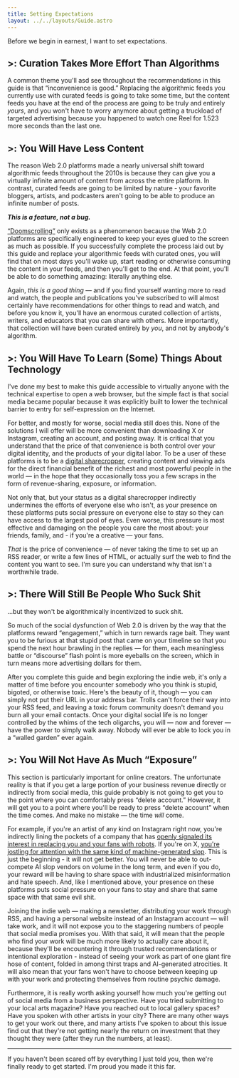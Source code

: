 ```yaml
---
title: Setting Expectations
layout: ../../layouts/Guide.astro
---
```


Before we begin in earnest, I want to set expectations.

## >: Curation Takes More Effort Than Algorithms

A common theme you'll asd see throughout the recommendations in this guide is that “inconvenience is good.” Replacing the <Buzzword definition="Content feeds generated by machine learning algorithms (e.g. TikTok's For You page, X's Home Feed, etc.) instead of manual curation.">algorithmic feeds</Buzzword> you currently use with <Buzzword definition="Content feeds created by manually and intentionally subscribing to different people, publications, and websites.">curated feeds</Buzzword> is going to take some time, but the content feeds you have at the end of the process are going to be truly and entirely *yours*, and you won't have to worry anymore about getting a truckload of targeted advertising because you happened to watch one Reel for 1.523 more seconds than the last one.

## >: You Will Have Less Content

The reason Web 2.0 platforms made a nearly universal shift toward algorithmic feeds throughout the 2010s is because they can give you a virtually infinite amount of content from across the entire platform. In contrast, curated feeds are going to be limited by nature - your favorite bloggers, artists, and podcasters aren't going to be able to produce an infinite number of posts.

***This is a feature, not a bug.***

[“Doomscrolling”](https://en.wikipedia.org/wiki/Doomscrolling) only exists as a phenomenon because the Web 2.0 platforms are specifically engineered to keep your eyes glued to the screen as much as possible. If you successfully complete the process laid out by this guide and replace your algorithmic feeds with curated ones, you will find that on most days you'll wake up, start reading or otherwise consuming the content in your feeds, and then you'll get to the end. At that point, you'll be able to do something amazing: literally anything else.

Again, *this is a good thing* — and if you find yourself wanting more to read and watch, the people and publications you've subscribed to will almost certainly have recommendations for other things to read and watch, and before you know it, you'll have an enormous curated collection of artists, writers, and educators that you can share with others. More importantly, that collection will have been curated entirely by *you*, and not by anybody's algorithm.

## >: You Will Have To Learn (Some) Things About Technology

I've done my best to make this guide accessible to virtually anyone with the technical expertise to open a web browser, but the simple fact is that social media became popular because it was explicitly built to lower the technical barrier to entry for self-expression on the Internet.

For better, and mostly for worse, social media still does this. None of the solutions I will offer will be more convenient than downloading X or Instagram, creating an account, and posting away. It is critical that you understand that the price of that convenience is both control over your digital identity, and the products of your digital labor. To be a user of these platforms is to be a [digital sharecropper](https://www.roughtype.com/?p=634), creating content and viewing ads for the direct financial benefit of the richest and most powerful people in the world — in the hope that they occasionally toss you a few scraps in the form of revenue-sharing, exposure, or information.

Not only that, but your status as a digital sharecropper indirectly undermines the efforts of everyone else who isn't, as your presence on these platforms puts social pressure on everyone else to stay so they can have access to the largest pool of eyes. Even worse, this pressure is most effective and damaging on the people you care the most about: your friends, family, and - if you're a creative — your fans.

*That* is the price of convenience — of never taking the time to set up an RSS reader, or write a few lines of HTML, or actually surf the web to find the content you want to see. I'm sure you can understand why that isn't a worthwhile trade.

## >: There Will Still Be People Who Suck Shit
…but they won't be algorithmically incentivized to suck shit.

So much of the social dysfunction of Web 2.0 is driven by the way that the platforms reward “engagement,” which in turn rewards rage bait. They want you to be furious at that stupid post that came on your timeline so that you spend the next hour brawling in the replies — for them, each meaningless battle or “discourse” flash point is more eyeballs on the screen, which in turn means more advertising dollars for them.

After you complete this guide and begin exploring the indie web, it's only a matter of time before you encounter somebody who you think is stupid, bigoted, or otherwise toxic. Here's the beauty of it, though — you can simply not put their URL in your address bar. Trolls can't force their way into your RSS feed, and leaving a toxic forum community doesn't demand you burn all your email contacts. Once your digital social life is no longer controlled by the whims of the tech oligarchs, you will — now and forever — have the power to simply walk away. Nobody will ever be able to lock you in a “walled garden” ever again.  

## >: You Will Not Have As Much “Exposure”
This section is particularly important for online creators. The unfortunate reality is that if you get a large portion of your business revenue directly or indirectly from social media, this guide probably is not going to get you to the point where you can comfortably press “delete account.” However, it will get you to a point where you'll be ready to press “delete account” when the time comes. And make no mistake — the time *will* come.

For example, if you're an artist of any kind on Instagram right now, you're indirectly lining the pockets of a company that has [openly signaled its interest in replacing you and your fans with robots](https://www.404media.co/metas-ai-profiles-are-indistinguishable-from-terrible-spam-that-took-over-facebook/). If you're on X, [you're jostling for attention with the same kind of machine-generated slop](https://www.404media.co/hollywood-sign-burning-ai-images-la-wildfire/). This is just the beginning - it will not get better. You will never be able to out-compete AI slop vendors on volume in the long term, and even if you do, your reward will be having to share space with industrialized misinformation and hate speech. And, like I mentioned above, your presence on these platforms puts social pressure on your fans to stay and share that same space with that same evil shit.

Joining the indie web — making a newsletter, distributing your work through RSS, and having a personal website instead of an Instagram account — will take work, and it will not expose you to the staggering numbers of people that social media promises you. With that said, it will mean that the people who find your work will be much more likely to actually care about it, because they'll be encountering it through trusted recommendations or intentional exploration - instead of seeing your work as part of one giant fire hose of content, folded in among thirst traps and AI-generated atrocities. It will also mean that your fans won't have to choose between keeping up with your work and protecting themselves from routine psychic damage.

Furthermore, it is really worth asking yourself how much you're getting out of social media from a business perspective. Have you tried submitting to your local arts magazine? Have you reached out to local gallery spaces? Have you spoken with other artists in your city? There are many other ways to get your work out there, and many artists I've spoken to about this issue find out that they're not getting nearly the return on investment that they thought they were (after they run the numbers, at least).

---

If you haven't been scared off by everything I just told you, then we're finally ready to get started. I'm proud you made it this far.

<GuidePrevNext />